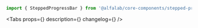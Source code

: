 

<Meta
    title='Компоненты/SteppedProgressBar'
    component={SteppedProgressBar}
/>

<!-- Canvas -->

<Story name='SteppedProgressBar'>
    <SteppedProgressBar
        step={number('step', 1)}
        maxStep={number('maxStep', 3)}
        description={text('description', "Выбор карты")}
        view={select('view', ['positive', 'negative', 'attention', 'link', 'tertiary', 'secondary', 'primary', 'accent'])}
    />
</Story>

<!-- Docs -->

<ComponentHeader
    name='SteppedProgressBar'
    version={version}
    package='@alfalab/core-components/stepped-progress-bar'
    stage={1}
/>

```jsx
import { SteppedProgressBar } from '@alfalab/core-components/stepped-progress-bar';
```

<Tabs
    props={<Props of={SteppedProgressBar} />}
    description={<Description />}
    changelog={<Changelog />}
/>

